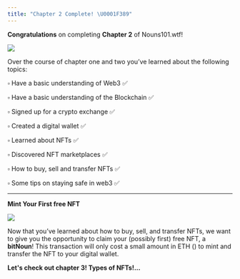 ```yaml
---
title: "Chapter 2 Complete! \U0001F389"
---
```


**Congratulations** on completing **Chapter 2** of Nouns101.wtf!

![](/assets/congrats.jpg)

Over the course of chapter one and two you’ve learned about the following topics:

▫ Have a basic understanding of Web3 ✅

▫ Have a basic understanding of the Blockchain ✅

▫ Signed up for a crypto exchange ✅

▫ Created a digital wallet ✅

▫ Learned about NFTs ✅

▫ Discovered NFT marketplaces ✅

▫ How to buy, sell and transfer NFTs ✅

▫ Some tips on staying safe in web3 ✅

***

**Mint Your First free NFT**

![](/assets/bit-nouns-coming-soon.gif)

Now that you’ve learned about how to buy, sell, and transfer NFTs, we want to give you the opportunity to claim your (possibly first) free NFT, a **bitNoun**! This transaction will only cost a small amount in ETH (<Nutshell children="gas fees" glossaryEntry="content/glossary/gas_fee.mdx" />) to mint and transfer the NFT to your digital wallet.

**Let's check out chapter 3! Types of NFTs!...**
